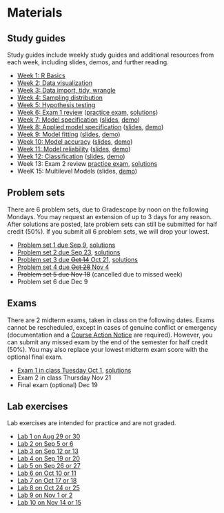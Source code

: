 # Materials

## Study guides 

Study guides include weekly study guides and additional resources from each week, including slides, demos, and further reading.

- [Week 1: R Basics](notes/r-basics.qmd)
- [Week 2: Data visualization](notes/data-visualization.qmd)
- [Week 3: Data import, tidy, wrangle](notes/data-wrangling.qmd) 
- [Week 4: Sampling distribution](notes/sampling-distribution.qmd) 
- [Week 5: Hypothesis testing](notes/hypothesis-testing.qmd) 
- [Week 6: Exam 1 review](notes/exam-1-review.qmd) ([practice exam](/exams/exam-01-practice.qmd), [solutions](/exams/exam-01-practice-solutions.pdf))
- [Week 7: Model specification](notes/model-specification.qmd) ([slides](slides/model-specification.qmd), [demo](https://colab.research.google.com/drive/1Tf-0HLrVwvXzbUpBSNQyhjLSvBVzQYCk?usp=sharing))
- [Week 8: Applied model specification](notes/model-specification-applied.qmd) ([slides](slides/model-specification-applied.qmd), [demo](https://colab.research.google.com/drive/1057npPxqL_uICzotn1nVABDcTwCU6pLG?usp=drive_link))
- [Week 9: Model fitting](notes/model-fitting.qmd) ([slides](slides/model-fitting.qmd), [demo](https://colab.research.google.com/drive/10LCVBpec_f3MEbGpIF-Qz_JtGRBFwUaJ?usp=drive_link))
- [Week 10: Model accuracy](notes/model-accuracy.qmd) ([slides](slides/model-accuracy.qmd), [demo](https://colab.research.google.com/drive/1z8sCbtfCmvlfKB8ICTXGBCUURNuf8muM?usp=drive_link))
- [Week 11: Model reliability](notes/model-reliability.qmd) ([slides](slides/model-reliability.qmd), [demo](https://colab.research.google.com/drive/1pKCCQivt85v6GOiMO6_8BzpECZijNdBS?usp=drive_link))
- [Week 12: Classification](https://docs.google.com/presentation/d/1y6AdgBK51n_8XAVVnaMXy10Qi-OVWeOlVy86fn_rT90/edit?usp=sharing) ([slides](https://docs.google.com/presentation/d/1y6AdgBK51n_8XAVVnaMXy10Qi-OVWeOlVy86fn_rT90/edit?usp=sharing), [demo](https://colab.research.google.com/drive/1qkcfUtXBjhZLP8QFK5ezRuf2jPygPxFm?usp=drive_link))
- Week 13: Exam 2 review [practice exam](/exams/exam-02-practice.qmd), [solutions](/exams/exam-02-practice-solutions.qmd)
- WeeK 15: Multilevel Models (slides, [demo](https://colab.research.google.com/drive/1qVMAPeGZ5q5IKboKIgHi4RG0H7KFo7VW?usp=drive_link))

## Problem sets

There are 6 problem sets, due to Gradescope by noon on the following Mondays. You may request an extension of up to 3 days for any reason. After solutions are posted, late problem sets can still be submitted for half credit (50%). If you submit all 6 problem sets, we will drop your lowest. 

- [Problem set 1 due Sep 9](psets/pset-01.qmd), [solutions](https://colab.research.google.com/drive/1nj3NLzLEb7ugXH0gssJwkd36_YFeMoCC?usp=sharing)
- [Problem set 2 due Sep 23](psets/pset-02.qmd), [solutions](https://colab.research.google.com/drive/19rSMc6UTUC8E_2-iWXQNEpOjIYQ4prui?usp=sharing)
- [Problem set 3 due ~~Oct 14~~ Oct 21](psets/pset-03.qmd), [solutions](https://colab.research.google.com/drive/1XHjv1ReqSKH8BXzja-N8-XL8OXrFosn-?usp=sharing)
- [Problem set 4 due ~~Oct 28~~ Nov 4](psets/pset-04.qmd)
- ~~Problem set 5 due Nov 18~~ (cancelled due to missed week)
- Problem set 6 due Dec 9 

<!-- 
    Hi [Professor's Name],

    I’m having a [busy/difficult/etc.] week and was wondering if I could take an extra 3 days to complete the [name of the assignment]? I’d really appreciate it.

    Thank you,
    [Your Name] -->

## Exams

There are 2 midterm exams, taken in class on the following dates. Exams cannot be rescheduled, except in cases of genuine conflict or emergency (documentation and a [Course Action Notice](https://srfs.upenn.edu/student-records/course-action-notices) are required). However, you can submit any missed exam by the end of the semester for half credit (50%). You may also replace your lowest midterm exam score with the optional final exam. 

- [Exam 1 in class Tuesday Oct 1](exams/exam-01.qmd), [solutions](exams/exam-01-solutions.pdf)
- Exam 2 in class Thursday Nov 21 
- Final exam (optional) Dec 19

## Lab exercises

Lab exercises are intended for practice and are not graded.

- [Lab 1 on Aug 29 or 30](labs/lab-01.qmd)
- [Lab 2 on Sep 5 or 6](labs/lab-02.qmd)
- [Lab 3 on Sep 12 or 13](labs/lab-03.qmd)
- [Lab 4 on Sep 19 or 20](labs/lab-04.qmd)
- [Lab 5 on Sep 26 or 27](labs/lab-05.qmd)
- [Lab 6 on Oct 10 or 11](labs/lab-06.qmd)
- [Lab 7 on Oct 17 or 18](labs/lab-07.qmd)
- [Lab 8 on Oct 24 or 25](labs/lab-08.qmd)
- [Lab 9 on Nov 1 or 2](labs/lab-09.qmd)
- [Lab 10 on Nov 14 or 15](labs/lab-10.qmd)

<!-- ## Practice exercises 

Practice exercies are a self-guided practice tool that takes you through the study guide can use for more practice (before or after the lecture). 

- [Practice 1: R Basics](practice/practice-01.qmd)
- Practice 2: Data visualization
- Practice 3: Data wrangling 
- Practice 4: Sampling distribution 
- Practice 5: Hypothesis testing 
- Practice 6: Model specification 
- Practice 8: Model fitting
- Practice 9: Model accuracy 
- Practice 10: Model reliability 
- Practice 11: Classification 
- Practice 12: Inference
- Practice 15: Multilevel Models 
 -->
